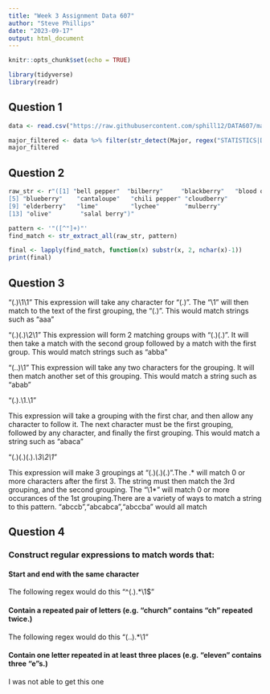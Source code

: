 ---
title: "Week 3 Assignment Data 607"
author: "Steve Phillips"
date: "2023-09-17"
output: html_document
---

```{r setup, include=FALSE}
knitr::opts_chunk$set(echo = TRUE)
```
```{r}
library(tidyverse)
library(readr)
```


## Question 1

```{r}
data <- read.csv("https://raw.githubusercontent.com/sphill12/DATA607/main/majors-list%20data%20607.csv")
```
```{r}
major_filtered <- data %>% filter(str_detect(Major, regex("STATISTICS|DATA")))
major_filtered
```
## Question 2

```{r}
raw_str <- r"([1] "bell pepper"  "bilberry"     "blackberry"   "blood orange"
[5] "blueberry"    "cantaloupe"   "chili pepper" "cloudberry"  
[9] "elderberry"   "lime"         "lychee"       "mulberry"    
[13] "olive"        "salal berry")"
```


```{r}
pattern <- '"([^"]+)"'
find_match <- str_extract_all(raw_str, pattern)

final <- lapply(find_match, function(x) substr(x, 2, nchar(x)-1))
print(final)

```

## Question 3
"(.)\1\1"
This expression will take any character for "(.)". The "\1" will then match to the text of the first grouping, the "(.)". This would match strings such as "aaa"

"(.)(.)\\2\\1"
This expression will form 2 matching groups with "(.)(.)". It will then take a match with the second group followed by a match with the first group. This would match strings such as "abba"

"(..)\1"
This expression will take any two characters for the grouping. It will then match another set of this grouping. This would match a string such as "abab"

"(.).\1.\1"

This expression will take a grouping with the first char, and then allow any character to follow it. The next character must be the first grouping, followed by any character, and finally the first grouping. This would match a string such as "abaca"

"(.)(.)(.).*\3\2\1*"

This expression will make 3 groupings at "(.)(.)(.)".The .* will match 0 or more characters after the first 3. The string must then match the 3rd grouping, and the second grouping. The "\1*" will match 0 or more occurances of the 1st grouping.There are a variety of ways to match a string to this pattern. "abccb","abcabca","abccba" would all match

## Question 4

### Construct regular expressions to match words that:

#### Start and end with the same character

The following regex would do this "^(.).*\\1$"


#### Contain a repeated pair of letters (e.g. "church" contains "ch" repeated twice.)
The following regex would do this "(..).*\\1"

#### Contain one letter repeated in at least three places (e.g. "eleven" contains three "e"s.)
I was not able to get this one

